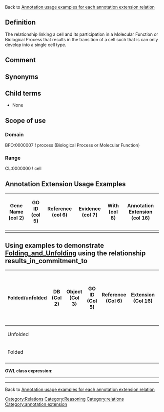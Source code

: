 Back to [http://wiki.geneontology.org/index.php/Annotation_usage_examples_for_each_annotation_extension_relation  Annotation usage examples for each annotation extension relation]

==Definition==

The relationship linking a cell and its participation in a Molecular Function or Biological Process that results in the transition of a cell such that is can only develop into a single cell type.

[[Category:Relations]]

[[Category:Reasoning]]

==Comment==

==Synonyms==

==Child terms==

* None

==Scope of use==

===Domain===

BFO:0000007 ! process (Biological Process or Molecular Function) 

===Range===

CL:0000000 ! cell

==Annotation Extension Usage Examples==
{| class="wikitable" border="1"
|-
! Gene Name (col 2)
! GO ID (col 5)
! Reference (col 6)
! Evidence (col 7)
! With (col 8)
! Annotation Extension (col 16)
|-
|
| 
|
| 
| 
|

|}

== Using examples to demonstrate [[Folding_and_Unfolding]] using the relationship results_in_commitment_to ==


{| class="wikitable" border="1"
! Folded/unfolded
!DB (Col 2)
!Object (Col 3)
!GO ID (Col 5)
!Reference (Col 6)
!Extension (Col 16)
!Parent terms for new folded GO term
|-
| Unfolded
|  
|
| 
| 
| 
|
|-
| Folded
|  
|
|
|
|
|
|-
|}



'''OWL class expression:''' 
----

----


Back to [http://wiki.geneontology.org/index.php/Annotation_usage_examples_for_each_annotation_extension_relation  Annotation usage examples for each annotation extension relation]

[[Category:relations]]
[[Category:annotation extension]]